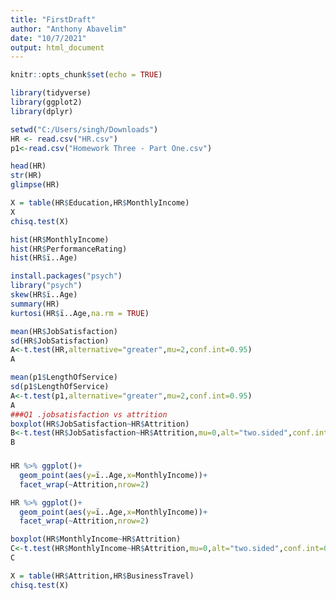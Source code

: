 ```yaml
---
title: "FirstDraft"
author: "Anthony Abavelim"
date: "10/7/2021"
output: html_document
---
```



```r
knitr::opts_chunk$set(echo = TRUE)
```

```r
library(tidyverse)
library(ggplot2)
library(dplyr)

```

```r
setwd("C:/Users/singh/Downloads")
HR <- read.csv("HR.csv")
p1<-read.csv("Homework Three - Part One.csv")
```



```r
head(HR)
str(HR)
glimpse(HR)
```

```r
X = table(HR$Education,HR$MonthlyIncome)
X
chisq.test(X)
```


```r
hist(HR$MonthlyIncome)
hist(HR$PerformanceRating)
hist(HR$ï..Age)
```

```r
install.packages("psych")
library("psych")
skew(HR$ï..Age)
summary(HR)
kurtosi(HR$ï..Age,na.rm = TRUE)
```


```r
mean(HR$JobSatisfaction)
sd(HR$JobSatisfaction)
A<-t.test(HR,alternative="greater",mu=2,conf.int=0.95)
A
```
```r
mean(p1$LengthOfService)
sd(p1$LengthOfService)
A<-t.test(p1,alternative="greater",mu=2,conf.int=0.95)
A
###Q1 .jobsatisfaction vs attrition
boxplot(HR$JobSatisfaction~HR$Attrition)
B<-t.test(HR$JobSatisfaction~HR$Attrition,mu=0,alt="two.sided",conf.int=0.95)
B
```

###
```r
HR %>% ggplot()+
  geom_point(aes(y=ï..Age,x=MonthlyIncome))+
  facet_wrap(~Attrition,nrow=2)
```


```r
HR %>% ggplot()+
  geom_point(aes(y=ï..Age,x=MonthlyIncome))+
  facet_wrap(~Attrition,nrow=2)
```


```r
boxplot(HR$MonthlyIncome~HR$Attrition)
C<-t.test(HR$MonthlyIncome~HR$Attrition,mu=0,alt="two.sided",conf.int=0.95)
C
```

```r
X = table(HR$Attrition,HR$BusinessTravel)
chisq.test(X)

```


